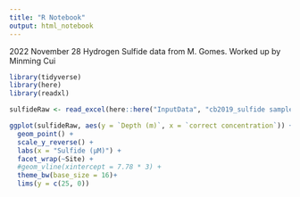 ```yaml
---
title: "R Notebook"
output: html_notebook
---
```

2022 November 28
Hydrogen Sulfide data from M. Gomes.
Worked up by Minming Cui

```r
library(tidyverse)
library(here)
library(readxl)
```

```r
sulfideRaw <- read_excel(here::here("InputData", "cb2019_sulfide sample log (1) (1)(1).xlsx"), range = "A2:J20")
```

```r
ggplot(sulfideRaw, aes(y = `Depth (m)`, x = `correct concentration`)) +
  geom_point() +
  scale_y_reverse() +
  labs(x = "Sulfide (μM)") +
  facet_wrap(~Site) +
  #geom_vline(xintercept = 7.78 * 3) +
  theme_bw(base_size = 16)+
  lims(y = c(25, 0))
```

